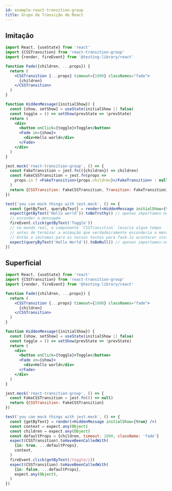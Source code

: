 ```yaml
---
id: example-react-transition-group
title: Grupo de Transição de React
---
```


## Imitação

```jsx
import React, {useState} from 'react'
import {CSSTransition} from 'react-transition-group'
import {render, fireEvent} from '@testing-library/react'

function Fade({children, ...props}) {
  return (
    <CSSTransition {...props} timeout={1000} classNames="fade">
      {children}
    </CSSTransition>
  )
}

function HiddenMessage({initialShow}) {
  const [show, setShow] = useState(initialShow || false)
  const toggle = () => setShow(prevState => !prevState)
  return (
    <div>
      <button onClick={toggle}>Toggle</button>
      <Fade in={show}>
        <div>Hello world</div>
      </Fade>
    </div>
  )
}

jest.mock('react-transition-group', () => {
  const FakeTransition = jest.fn(({children}) => children)
  const FakeCSSTransition = jest.fn(props =>
    props.in ? <FakeTransition>{props.children}</FakeTransition> : null,
  )
  return {CSSTransition: FakeCSSTransition, Transition: FakeTransition}
})

test('you can mock things with jest.mock', () => {
  const {getByText, queryByText} = render(<HiddenMessage initialShow={true} />)
  expect(getByText('Hello world')).toBeTruthy() // apenas importamos-nos se existe
  // esconder a mensagem
  fireEvent.click(getByText('Toggle'))
  // no mundo real, o componente `CSSTransition` levaria algum tempo
  // antes de terminar a animação que verdadeiramente esconderia a mensagem.
  // Então a imitamos para os nossos testes para fazê-lo acontecer instantaneamente.
  expect(queryByText('Hello World')).toBeNull() // apenas importamos-nos se não existir
})
```

## Superficial

```jsx
import React, {useState} from 'react'
import {CSSTransition} from 'react-transition-group'
import {render, fireEvent} from '@testing-library/react'

function Fade({children, ...props}) {
  return (
    <CSSTransition {...props} timeout={1000} classNames="fade">
      {children}
    </CSSTransition>
  )
}

function HiddenMessage({initialShow}) {
  const [show, setShow] = useState(initialShow || false)
  const toggle = () => setShow(prevState => !prevState)
  return (
    <div>
      <button onClick={toggle}>Toggle</button>
      <Fade in={show}>
        <div>Hello world</div>
      </Fade>
    </div>
  )
}

jest.mock('react-transition-group', () => {
  const FakeCSSTransition = jest.fn(() => null)
  return {CSSTransition: FakeCSSTransition}
})

test('you can mock things with jest.mock', () => {
  const {getByText} = render(<HiddenMessage initialShow={true} />)
  const context = expect.any(Object)
  const children = expect.any(Object)
  const defaultProps = {children, timeout: 1000, className: 'fade'}
  expect(CSSTransition).toHaveBeenCalledWith(
    {in: true, ...defaultProps},
    context,
  )
  fireEvent.click(getByText(/toggle/i))
  expect(CSSTransition).toHaveBeenCalledWith(
    {in: false, ...defaultProps},
    expect.any(Object),
  )
})
```
